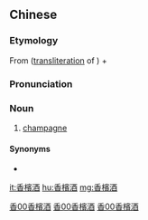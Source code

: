 {{also|香槟酒}}
==Chinese==
{{zh-forms|s=香槟酒|type=21}}

===Etymology===
From {{zh-l|香檳}} ([[transliteration]] of {{etyl|fr|zh}} {{m|fr|champagne}}) + {{zh-l|酒|alcohol}}

===Pronunciation===
{{zh-pron
|m=xiāngbīnjiǔ
|c=hoeng1 ban1 zau2
|mn=hiong-pin-chiú
|cat=n
}}

===Noun===
{{zh-noun}}

# [[champagne]]

====Synonyms====
* {{zh-l|香檳}}

[[Category:Mandarin terms derived from English|香00香檳酒]]
[[Category:Mandarin terms derived from French|香00香檳酒]]
[[Category:zh:Alcoholic beverages|香00香檳酒]]

[[it:香檳酒]]
[[hu:香檳酒]]
[[mg:香檳酒]]
